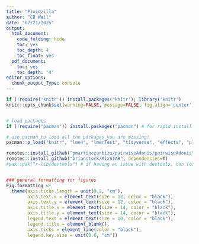 ```yaml
---
title: "Ploidzilla"
author: "CB Wall"
date: "07/21/2025"
output:
  html_document:
    code_folding: hide
    toc: yes
    toc_depth: 4
    toc_float: yes
  pdf_document:
    toc: yes
    toc_depth: '4'
editor_options: 
  chunk_output_Type: console
---
```



```r

if (!require('knitr')) install.packages('knitr'); library('knitr')
knitr::opts_chunk$set(warning=FALSE, message=FALSE, fig.align='center', collapse=TRUE)


# load packages
if (!require("pacman")) install.packages("pacman") # for rapid install if not in library

# use pacman to load all the packages you are missing!
pacman::p_load("knitr", "lme4", "lmerTest", "tidyverse", "effects", "plyr", "plotrix", "car","gridExtra", "cowplot", "tools", "mgcv", "gratia", "MASS", "stats", "sjstats", "coin", "emmeans", "ggplot2", "mda", "nortest", "reshape2", "gmm", "propagate","ggmap", "RgoogleMaps", "R2jags", "MixSIAR","GGally", "ggbiplot", "ggcorrplot", "vegan", "devtools", "multcompView", "scales", "pairwiseAdonis", "ggcorrplot", "ggord", "dplyr", "ordr", "remotes", "devtools", "pak")

remotes::install_github("pmartinezarbizu/pairwiseAdonis/pairwiseAdonis")
remotes::install_github("brianstock/MixSIAR", dependencies=T)
#pak::pak("r-lib/devtools") # if having an issue with devtools, can load the development version


### general formatting for figures 
Fig.formatting <- 
  theme(axis.ticks.length = unit(0.2, "cm"),
        axis.text.x = element_text(size = 12, color = "black"),
        axis.text.y = element_text(size = 12, color = "black"),
        axis.title.x = element_text(size = 14, color = "black"),
        axis.title.y = element_text(size = 14, color = "black"),
        legend.text = element_text(size = 10, color = "black"),
        legend.title = element_blank(),
        axis.ticks = element_line(color = "black"),
        legend.key.size = unit(0.6, "cm"))

```

